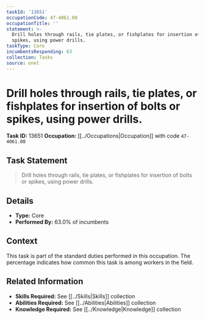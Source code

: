 ```yaml
---
taskId: '13651'
occupationCode: 47-4061.00
occupationTitle: ''
statement: >-
  Drill holes through rails, tie plates, or fishplates for insertion of bolts or
  spikes, using power drills.
taskType: Core
incumbentsResponding: 63
collection: Tasks
source: onet
---
```

# Drill holes through rails, tie plates, or fishplates for insertion of bolts or spikes, using power drills.

**Task ID:** 13651
**Occupation:** [[../Occupations|Occupation]] with code `47-4061.00`

## Task Statement

> Drill holes through rails, tie plates, or fishplates for insertion of bolts or spikes, using power drills.

## Details

- **Type:** Core
- **Performed By:** 63.0% of incumbents

## Context

This task is part of the standard duties performed in this occupation. The percentage indicates how common this task is among workers in the field.

## Related Information

- **Skills Required:** See [[../Skills|Skills]] collection
- **Abilities Required:** See [[../Abilities|Abilities]] collection
- **Knowledge Required:** See [[../Knowledge|Knowledge]] collection
